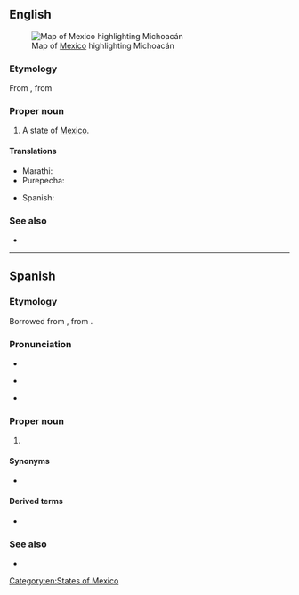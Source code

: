 ==English==
[[File:Mexico map, MX-MIC.svg|thumb|Map of [[Mexico]] highlighting Michoacán]]

===Etymology===
From {{der|en|nci|Michhuahcan|t=place of fish}}, from {{m|nah|michhuah|t=possessor of fish}}

===Proper noun===
{{en-proper noun}}

# A state of [[Mexico]].

====Translations====
{{trans-top|state of Mexico}}
* Marathi: {{t|mr|मिचोआकान|n|tr=micoākāna}}
* Purepecha: {{t-needed|pua}}
{{trans-mid}}
* Spanish: {{t+|es|Michoacán|f}}
{{trans-bottom}}

===See also===
* {{pedialite}}

[[Category:en:States of Mexico]]

----

==Spanish==

===Etymology===
Borrowed from {{bor|es|nci|Michhuahcan|michhuahcān|t=place of fish; fishers}}, from {{m|nci|michhuah|t=one who has fish}}.

===Pronunciation===
* {{es-IPA}}
* {{q|colloquial}} {{es-IPA|michuacán}}
* {{rhymes|es|an}}

===Proper noun===
{{es-proper noun|m}}

# {{place|es|state|c/Mexico}}

====Synonyms====
* {{l|es|MC}} {{qualifier|abbreviation}}

====Derived terms====
* {{l|es|michoacano}}

===See also===
* {{pedialite|lang=es}}